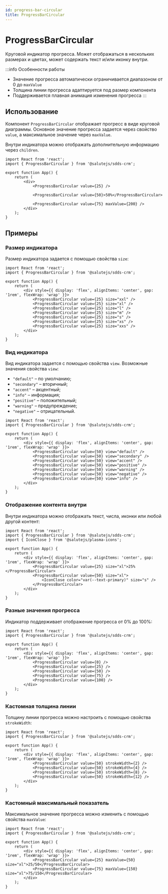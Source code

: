 ```yaml
---
id: progress-bar-circular
title: ProgressBarCircular
---
```



# ProgressBarCircular
Круговой индикатор прогресса. Может отображаться в нескольких размерах и цветах, может содержать текст и/или иконку внутри.

<Description name="ProgressBarCircular" />
<PropsTable name="ProgressBarCircular" exclude={['css']} />

:::info Особенности работы
- Значение прогресса автоматически ограничивается диапазоном от 0 до `maxValue`
- Толщина линии прогресса адаптируется под размер компонента
- Поддерживается плавная анимация изменения прогресса
:::

## Использование
Компонент `ProgressBarCircular` отображает прогресс в виде круговой диаграммы. 
Основное значение прогресса задается через свойство `value`, а максимальное значение через `maxValue`.

Внутри индикатора можно отображать дополнительную информацию через `children`.

```tsx live
import React from 'react';
import { ProgressBarCircular } from '@salutejs/sdds-crm';

export function App() {
    return (
        <div>
            <ProgressBarCircular value={25} />
            
            <ProgressBarCircular value={50}>50%</ProgressBarCircular>
            
            <ProgressBarCircular value={75} maxValue={200} />
        </div>
    );
}
```

## Примеры

### Размер индикатора
Размер индикатора задается с помощью свойства `size`:

```tsx live
import React from 'react';
import { ProgressBarCircular } from '@salutejs/sdds-crm';

export function App() {
    return (
        <div style={{ display: 'flex', alignItems: 'center', gap: '1rem', flexWrap: 'wrap' }}>
            <ProgressBarCircular value={25} size="xxl" />
            <ProgressBarCircular value={25} size="xl" />
            <ProgressBarCircular value={25} size="l" />
            <ProgressBarCircular value={25} size="m" />
            <ProgressBarCircular value={25} size="s" />
            <ProgressBarCircular value={25} size="xs" />
            <ProgressBarCircular value={25} size="xxs" />
        </div>
    );
}
```

### Вид индикатора
Вид индикатора задается с помощью свойства `view`. Возможные значения свойства `view`:
+ `"default"` – по умолчанию;
+ `"secondary"` – вторичный;
+ `"accent"` – акцентный;
+ `"info"` – информация;
+ `"positive"` – положительный;
+ `"warning"` – предупреждение;
+ `"negative"` – отрицательный.

```tsx live
import React from 'react';
import { ProgressBarCircular } from '@salutejs/sdds-crm';

export function App() {
    return (
        <div style={{ display: 'flex', alignItems: 'center', gap: '1rem', flexWrap: 'wrap' }}>
            <ProgressBarCircular value={50} view="default" />
            <ProgressBarCircular value={50} view="secondary" />
            <ProgressBarCircular value={50} view="accent" />
            <ProgressBarCircular value={50} view="positive" />
            <ProgressBarCircular value={50} view="warning" />
            <ProgressBarCircular value={50} view="negative" />
            <ProgressBarCircular value={50} view="info" />
        </div>
    );
}
```

### Отображение контента внутри
Внутри индикатора можно отображать текст, числа, иконки или любой другой контент:

```tsx live
import React from 'react';
import { ProgressBarCircular } from '@salutejs/sdds-crm';
import { IconClose } from '@salutejs/plasma-icons';

export function App() {
    return (
        <div style={{ display: 'flex', alignItems: 'center', gap: '1rem', flexWrap: 'wrap' }}>
            <ProgressBarCircular value={25} size="xl">25%</ProgressBarCircular>
            <ProgressBarCircular value={50} size="xl">
                <IconClose color="var(--text-primary)" size="s" />
            </ProgressBarCircular>
        </div>
    );
}
```

### Разные значения прогресса
Индикатор поддерживает отображение прогресса от 0% до 100%:

```tsx live
import React from 'react';
import { ProgressBarCircular } from '@salutejs/sdds-crm';

export function App() {
    return (
        <div style={{ display: 'flex', alignItems: 'center', gap: '1rem', flexWrap: 'wrap' }}>
            <ProgressBarCircular value={0} />
            <ProgressBarCircular value={25} />
            <ProgressBarCircular value={50} />
            <ProgressBarCircular value={75} />
            <ProgressBarCircular value={100} />
        </div>
    );
}
```

### Кастомная толщина линии
Толщину линии прогресса можно настроить с помощью свойства `strokeWidth`:

```tsx live
import React from 'react';
import { ProgressBarCircular } from '@salutejs/sdds-crm';

export function App() {
    return (
        <div style={{ display: 'flex', alignItems: 'center', gap: '1rem', flexWrap: 'wrap' }}>
            <ProgressBarCircular value={50} strokeWidth={2} />
            <ProgressBarCircular value={50} strokeWidth={4} />
            <ProgressBarCircular value={50} strokeWidth={8} />
            <ProgressBarCircular value={50} strokeWidth={12} />
        </div>
    );
}
```

### Кастомный максимальный показатель
Максимальное значение прогресса можно изменить с помощью свойства `maxValue`:

```tsx live
import React from 'react';
import { ProgressBarCircular } from '@salutejs/sdds-crm';

export function App() {
    return (
        <div style={{ display: 'flex', alignItems: 'center', gap: '1rem', flexWrap: 'wrap' }}>
            <ProgressBarCircular value={25} maxValue={50} size="xl">25/50</ProgressBarCircular>
            <ProgressBarCircular value={75} maxValue={150} size="xl">75/150</ProgressBarCircular>
        </div>
    );
}
```
